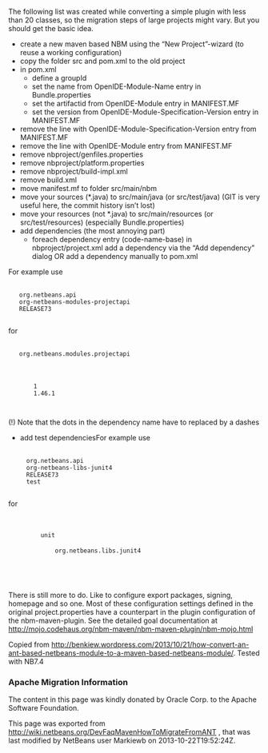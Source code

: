 <!--

    Licensed to the Apache Software Foundation (ASF) under one
    or more contributor license agreements.  See the NOTICE file
    distributed with this work for additional information
    regarding copyright ownership.  The ASF licenses this file
    to you under the Apache License, Version 2.0 (the
    "License"); you may not use this file except in compliance
    with the License.  You may obtain a copy of the License at

      http://www.apache.org/licenses/LICENSE-2.0

    Unless required by applicable law or agreed to in writing,
    software distributed under the License is distributed on an
    "AS IS" BASIS, WITHOUT WARRANTIES OR CONDITIONS OF ANY
    KIND, either express or implied.  See the License for the
    specific language governing permissions and limitations
    under the License.

-->
The following list was created while converting a simple plugin with less than 20 classes, so the migration steps of large projects might vary. But you should get the basic idea.

* create a new maven based NBM using the “New Project”-wizard (to reuse a working configuration)
* copy the folder src and pom.xml to the old project
* in pom.xml
** define a groupId
** set the name from OpenIDE-Module-Name entry in Bundle.properties
** set the artifactid from OpenIDE-Module entry in MANIFEST.MF
** set the version from OpenIDE-Module-Specification-Version entry in MANIFEST.MF
* remove the line with OpenIDE-Module-Specification-Version entry from MANIFEST.MF
* remove the line with OpenIDE-Module entry from MANIFEST.MF
* remove nbproject/genfiles.properties
* remove nbproject/platform.properties
* remove nbproject/build-impl.xml
* remove build.xml
* move manifest.mf to folder src/main/nbm
* move your sources (*.java) to src/main/java (or src/test/java) (GIT is very useful here, the commit history isn’t lost)
* move your resources (not *.java) to src/main/resources (or src/test/resources) (especially Bundle.properties)
* add dependencies (the most annoying part)
** foreach dependency entry (code-name-base) in nbproject/project.xml add a dependency via the “Add dependency” dialog OR add a dependency manually to pom.xml
For example use

  <dependency>
    <groupId>org.netbeans.api</groupId>
    <artifactId>org-netbeans-modules-projectapi</artifactId>
    <version>RELEASE73</version>
  </dependency>

for

  <dependency>
    <code-name-base>org.netbeans.modules.projectapi</code-name-base>
    <build-prerequisite/>
    <compile-dependency/>
    <run-dependency>
        <release-version>1</release-version>
        <specification-version>1.46.1</specification-version>
    </run-dependency>
  </dependency>
(!) Note that the dots in the dependency name have to replaced by a dashes

* add test dependenciesFor example use
  <dependency>
      <groupId>org.netbeans.api</groupId>
      <artifactId>org-netbeans-libs-junit4</artifactId>
      <version>RELEASE73</version>
      <scope>test</scope>
  </dependency>

for

  <test-dependencies>
      <test-type>
          <name>unit</name>
          <test-dependency>
              <code-name-base>org.netbeans.libs.junit4</code-name-base>
              <compile-dependency/>
          </test-dependency>
      </test-type>
  </test-dependencies>

There is still more to do. Like to configure export packages, signing, homepage and so one. Most of these configuration settings defined in the original project.properties have a counterpart in the plugin configuration of the nbm-maven-plugin. See the detailed goal documentation at http://mojo.codehaus.org/nbm-maven/nbm-maven-plugin/nbm-mojo.html

Copied from [http://benkiew.wordpress.com/2013/10/21/how-convert-an-ant-based-netbeans-module-to-a-maven-based-netbeans-module/ http://benkiew.wordpress.com/2013/10/21/how-convert-an-ant-based-netbeans-module-to-a-maven-based-netbeans-module/]. Tested with NB7.4

===Apache Migration Information===

The content in this page was kindly donated by Oracle Corp. to the
Apache Software Foundation.

This page was exported from http://wiki.netbeans.org/DevFaqMavenHowToMigrateFromANT , 
that was last modified by NetBeans user Markiewb 
on 2013-10-22T19:52:24Z.

